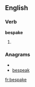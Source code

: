 ==English==

===Verb===
'''bespake'''

# {{archaic}} {{simple past of|[[bespeak]]}}

===Anagrams===
* {{alphagram|abeekps}}
* [[bespeak#English|bespeak]]


[[fr:bespake]]